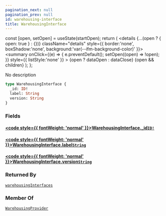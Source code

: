 ```yaml
---
pagination_next: null
pagination_prev: null
id: warehousing-interface
title: WarehousingInterface
---
```









  const [open, setOpen] = useState(startOpen);
  return (
    <details {...(open ? { open: true } : {})} className="details" style={{ border:'none', boxShadow:'none', background:'var(--ifm-background-color)' }}>
      <summary
        onClick={(e) => {
          e.preventDefault();
          setOpen((open) => !open);
        }}
        style={{ listStyle:'none' }}
      >
      {open ? dataOpen : dataClose}
      </summary>
      {open && children}
    </details>
  );
};








No description


```graphql
type WarehousingInterface {
  _id: ID!
  label: String
  version: String
}
```




### Fields

#### [<code style={{ fontWeight: 'normal' }}>WarehousingInterface.<b>_id</b></code>](#)<Bullet />[`ID!`](/schema/types/scalars/id.mdx) <Badge class="badge badge--secondary" text="non-null"/> <Badge class="badge badge--secondary" text="scalar"/> 



#### [<code style={{ fontWeight: 'normal' }}>WarehousingInterface.<b>label</b></code>](#)<Bullet />[`String`](/schema/types/scalars/string.mdx) <Badge class="badge badge--secondary" text="scalar"/> 



#### [<code style={{ fontWeight: 'normal' }}>WarehousingInterface.<b>version</b></code>](#)<Bullet />[`String`](/schema/types/scalars/string.mdx) <Badge class="badge badge--secondary" text="scalar"/> 







### Returned By

[`warehousingInterfaces`](/schema/operations/queries/warehousing-interfaces.mdx)  <Badge class="badge badge--secondary" text="query"/>

### Member Of

[`WarehousingProvider`](/schema/types/objects/warehousing-provider.mdx)  <Badge class="badge badge--secondary" text="object"/>

